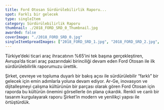 ```yaml
---
title: Ford Otosan Sürdürülebilirlik Raporu...
spot: Farklı bir gelecek
type: singleItem
category: Sürdürülebilirlik Raporu
thumbnail: ./2018_FORD_SRD_0_Thumbnail.jpg
awarded: false
coverImage: "./2018_FORD_SRD_0.jpg"
singleItemSpreadImages: ["2018_FORD_SRD_1.jpg", "2018_FORD_SRD_2.jpg", "2018_FORD_SRD_3.jpg"]
---
```


Türkiye’deki ticari araç ihracatının %65’ini tek başına gerçekleştiren, Avrupa’da ticari araç pazarındaki birinciliği devam eden Ford Otosan ile ilk sürdürülebilirlik raporumuzu ürettik.

Şirket, çevreye ve topluma duyarlı bir bakış açısı ile sürdürülebilir “farklı” bir gelecek için emin adımlarla yoluna devam ediyor. Ar-Ge, inovasyon ve dijitalleşmeyi çalışma kültürünün bir parçası olarak gören Ford Otosan için raporda bu kültürün önemini görsellerle ön plana çıkardık. Renkli ve canlı bir tasarım kurgulayarak raporu Şirket’in modern ve yenilikçi yapısı ile örtüştürdük.
